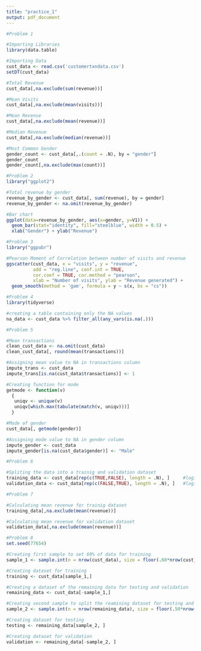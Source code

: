 ```yaml
---
title: "practice_1"
output: pdf_document
---
```


```r
#Problem 1

#Importing Libraries
library(data.table)

#Importing Data
cust_data <- read.csv('customertxndata.csv')
setDT(cust_data)

#Total Revenue
cust_data[,na.exclude(sum(revenue))]

#Mean Visits
cust_data[,na.exclude(mean(visits))]

#Mean Revenue
cust_data[,na.exclude(mean(revenue))]

#Median Revenue
cust_data[,na.exclude(median(revenue))]

#Most Common Gender
gender_count <- cust_data[,.(count = .N), by = "gender"]
gender_count
gender_count[,na.exclude(max(count))]

```


```r
#Problem 2
library("ggplot2")

#Total revenue by gender
revenue_by_gender <- cust_data[, sum(revenue), by = gender]
revenue_by_gender <- na.omit(revenue_by_gender)

#Bar chart 
ggplot(data=revenue_by_gender, aes(x=gender, y=V1)) +
  geom_bar(stat="identity", fill="steelblue", width = 0.5) +
  xlab("Gender") + ylab("Revenue")
```


```r
#Problem 3
library("ggpubr")

#Pearson Moment of Correlation between number of visits and revenue
ggscatter(cust_data, x = "visits", y = "revenue", 
          add = "reg.line", conf.int = TRUE, 
          cor.coef = TRUE, cor.method = "pearson",
          xlab = "Number of visits", ylab = "Revenue generated") +
  geom_smooth(method = 'gam', formula = y ~ s(x, bs = "cs"))
```


```r
#Problem 4
library(tidyverse)

#creating a table containing only the NA values
na_data <- cust_data %>% filter_all(any_vars(is.na(.)))

```


```r
#Problem 5

#Mean transactions
clean_cust_data <- na.omit(cust_data)
clean_cust_data[, round(mean(transactions))]

#Assigning mean value to NA in transactions column
impute_trans <- cust_data
impute_trans[is.na(cust_data$transactions)] <- 1

#Creating function for mode
getmode <- function(v) 
  {
   uniqv <- unique(v)
   uniqv[which.max(tabulate(match(v, uniqv)))]
  }

#Mode of gender
cust_data[, getmode(gender)]

#Assigning mode value to NA in gender column
impute_gender <- cust_data
impute_gender[is.na(cust_data$gender)] <- "Male"
```


```r
#Problem 6

#Spliting the data into a trainig and validation dataset 
training_data <- cust_data[rep(c(TRUE,FALSE), length = .N), ]     #logical vector c(TRUE,FALSE) will only return 1st,3rd,5th...values
validation_data <- cust_data[rep(c(FALSE,TRUE), length = .N), ]   #logical vector c(FALSE,TRUE) will only return 2nd,4th,6th...values
```


```r
#Problem 7

#Calculating mean revenue for trainig dataset
training_data[,na.exclude(mean(revenue))]

#Calculating mean revenue for validation dataset
validation_data[,na.exclude(mean(revenue))]
```


```r
#Problem 8
set.seed(77654)

#Creating first sample to set 60% of data for training
sample_1 <- sample.int(n = nrow(cust_data), size = floor(.60*nrow(cust_data)), replace = F)

#Creating dataset for training
training <- cust_data[sample_1,]

#Creating a dataset of the remaining data for testing and validation
remaining_data <- cust_data[-sample_1,]

#Creating second sample to split the reamining dataset for testing and validation
sample_2 <- sample.int(n = nrow(remaining_data), size = floor(.50*nrow(remaining_data)), replace = F)

#Creating dataset for testing
testing <- remaining_data[sample_2, ]

#Creating dataset for validation
validation <- remaining_data[-sample_2, ]
```

